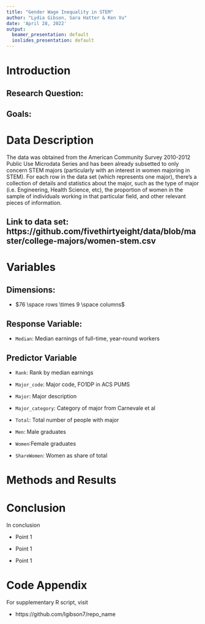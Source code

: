 ```yaml
---
title: "Gender Wage Inequality in STEM"
author: "Lydia Gibson, Sara Hatter & Ken Vu"
date: 'April 28, 2022'
output:
  beamer_presentation: default
  ioslides_presentation: default
---
```


# Introduction

## Research Question:

## Goals: 

# Data Description

The data was obtained from the American Community Survey 2010-2012 Public Use Microdata Series and has been already subsetted to only concern STEM majors (particularly with an interest in women majoring in STEM).  For each row in the data set (which represents one major), there’s a collection of details and statistics about the major, such as the type of major (i.e. Engineering, Health Science, etc), the proportion of women in the sample of individuals working in that particular field, and other relevant pieces of information.

## Link to data set: https://github.com/fivethirtyeight/data/blob/master/college-majors/women-stem.csv

# Variables

## Dimensions: 
- $76 \space rows \times 9 \space columns$

## Response Variable: 

- `Median`: Median earnings of full-time, year-round workers

## Predictor Variable

- `Rank`: Rank by median earnings

- `Major_code`: Major code, FO1DP in ACS PUMS

- `Major`: Major description

- `Major_category`: Category of major from Carnevale et al

- `Total`: Total number of people with major

- `Men`: Male graduates

- `Women`:Female graduates

- `ShareWomen`: Women as share of total







# Methods and Results

# Conclusion

In conclusion

- Point 1

- Point 1

- Point 1


# Code Appendix

For supplementary R script, visit 

- https://github.com/lgibson7/repo_name